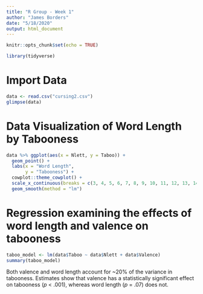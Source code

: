 ```yaml
---
title: "R Group - Week 1"
author: "James Borders"
date: "5/18/2020"
output: html_document
---
```


```r
knitr::opts_chunk$set(echo = TRUE)
```

```r
library(tidyverse)
```

# Import Data
```r
data <- read.csv("cursing2.csv")
glimpse(data)
```

# Data Visualization of Word Length by Tabooness
```r
data %>% ggplot(aes(x = Nlett, y = Taboo)) +
  geom_point() +
  labs(x = "Word Length",
       y = "Tabooness") +
  cowplot::theme_cowplot() +
  scale_x_continuous(breaks = c(3, 4, 5, 6, 7, 8, 9, 10, 11, 12, 13, 14)) +
  geom_smooth(method = "lm")
```

# Regression examining the effects of word length and valence on tabooness
```r
taboo_model <- lm(data$Taboo ~ data$Nlett + data$Valence)
summary(taboo_model)
```

Both valence and word length account for ~20% of the variance in tabooness. Estimates show that valence has a statistically significant effect on tabooness (*p* < .001), whereas word length (*p* = .07) does not.

